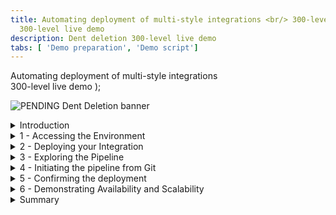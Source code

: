 ```yaml
---
title: Automating deployment of multi-style integrations <br/> 300-level live demo
  300-level live demo
description: Dent deletion 300-level live demo
tabs: [ 'Demo preparation', 'Demo script']
---
```


  <span>
      Automating deployment of multi-style integrations <br/> 300-level live demo
  </span> );

![PENDING Dent Deletion banner](./images/Predictive-Decisioning-300-Script-GitHub-banner-12-15-21.jpg)

<span id="top"></span>

<details>

<summary>Introduction</summary>

<br/>

We’re going to demonstrate how to automate deployment of a complex integration solution using a pipeline. This enables faster, more frequent delivery of changes into production and improves deployment confidence. We’re also going to show how container-based platforms enable operational consistency and automation (across those capabilities), simplifying administration of an environment.

<br/>

Our example scenario features an insurance broker gathering insurance quotes from multiple companies and providing an aggregated list to customers via an API. This involves multiple integration styles, including application integration, API management, and messaging. Our goal is automated deployment and operations for the process.

<br/>

Let's begin with a simple deployment of a single integration: an integration that retrieves a quote from an insurer. We’re going to deploy this integration using cloud native techniques on containers. You will see that you don’t need to know anything about containers, Kubernetes or OpenShift (Red Hat’s Kubernetes platform) to  deploy a simple integration.  

<br/>

Later, we will explore a more complex solution, with multiple integration abilities that we want to deploy together - including integration flows, queues, and managed APIs.

<br/>

**[Go to top](#top)**

</details>

<details>

<summary>1 - Accessing the Environment</summary>

<br/>

| **1.1** | **Log into Cloud Pak for Integration** |
| :--- | :--- |
| **Narration** | Let’s see IBM Cloud Pak for Integration in action. |
| **Action** &nbsp; 1.1.1 | Open Cloud Pak for Integration and click **IBM provided credentials (admin only)**. <br/><br/><img src="https://raw.githubusercontent.com/ibm-garage-tsa/platinum-demos/master/src/pages/300-integration-dent-deletion/images/dent-deletion-1-1-1.png" width="800" /> |
| **Narration** | First we will log in to a cloud version on IBM Cloud. |
| **Action** &nbsp; 1.1.2 | **Log in** with your admin **username** and **password**.  <br/><br/><img src="https://raw.githubusercontent.com/ibm-garage-tsa/platinum-demos/master/src/pages/300-integration-dent-deletion/images/dent-deletion-1-1-2.png" width="800" /> |

| **1.2** | **View the Cloud Pak for Integration home screen** |
| :--- | :--- |
| **Narration** | This is the IBM Cloud Pak for Integration home screen, which shows all the capabilities of the pak in one place. Specialized integration capabilities for API management, application integration, messaging, and more, are built on top of powerful automation services. Let’s see the integration capabilities available. |
| **Action** &nbsp; 1.2.1 | From the **Home Page**, click **Integration Capabilities** (if necessary close the tour dialog). <br/><br/><img src="https://raw.githubusercontent.com/ibm-garage-tsa/platinum-demos/master/src/pages/300-integration-dent-deletion/images/dent-deletion-1-2-1.png" width="800" /> |

| **1.3** | **View the Cloud Pak for Integration home screen (same as step 1.2)** |
| :--- | :--- |
| **Narration** | You are able to access all the integration capabilities your team needs through a single interface, including API management, application integration, enterprise messaging, events, and high-speed transfer. To automate customer interactions in this demo, we will use App Connect for application integration, API Connect for API management, and the Message Queue for Enterprise Messaging.<br/><br/>Let’s open our App Connect Dashboard. |
| **Action** &nbsp; 1.3.1 | On the **Integration Capabilities** page, click the **Integration dashboard** (ace-dashboard-demo). <br/><br/><img src="https://raw.githubusercontent.com/ibm-garage-tsa/platinum-demos/master/src/pages/300-integration-dent-deletion/images/dent-deletion-1-3-1.png" width="800" /><br/> |

**[Go to top](#top)**

</details>

<details>

<summary>2 - Deploying your Integration </summary>

<br/>

| **2.1** | **Create an Integration Server** |
| :--- | :--- |
| **Narration** | We’ll create an integration server for our new integration deployment. Each integration server is deployed in a separate container. |
| **Action** &nbsp; 2.1.1 | Click **Create a server**. <br/><br/><img src="https://raw.githubusercontent.com/ibm-garage-tsa/platinum-demos/master/src/pages/300-integration-dent-deletion/images/dent-deletion-2-1-1.png" width="800" /> |

| **2.2** | **Import the BAR file** |
| :--- | :--- |
| **Narration** | In this example, we're going to deploy an integration that we've already created in the App Connect toolkit. We simply drag and drop it into the console straight from the file system. If we’ve loaded the bar file before, it will be available from an internal asset repository. |
| **Action** &nbsp; 2.2.1 | Select **Quick start toolkit integration** (1). Click **Next** (2). <br/><br/><img src="https://raw.githubusercontent.com/ibm-garage-tsa/platinum-demos/master/src/pages/300-integration-dent-deletion/images/dent-deletion-2-2-1.png" width="800" /> |
| **Action** &nbsp; 2.2.2 | Upload the **HTTPEchoApp.bar** BAR file (1) that you downloaded during demo preparation. Click **Next** (2). <br/><br/><img src="https://raw.githubusercontent.com/ibm-garage-tsa/platinum-demos/master/src/pages/300-integration-dent-deletion/images/dent-deletion-2-2-2.png" width="800" /> |

| **2.3** | **Configure your integration server** |
| :--- | :--- |
| **Narration** | We are then asked if we would like to apply any specific configuration information to this particular deployment, such as user credentials or certificates that are required to integrate to a particular backend system. In our case, this might include credentials to the downstream insurance quotation engine. These are held within Kubernetes in standard mechanisms known as ConfigMaps and Secrets, with visibilility limited to those with correct permissions to view, upload and change credentials. This is particularly important in integration scenarios - such as our insurance brokerage example - which have credentials enabling access to multiple third-party insurers. Those systems may provide access to sensitive personal data. As an exmaple, the insurers may be charging the broker for access to their API, or conversely, providing commission on quotes that are followed up. Misuse of the credentials could have all manner of undesired effects. |
| **Action** &nbsp; 2.3.1 | Click **Next**.<br/><br/><img src="https://raw.githubusercontent.com/ibm-garage-tsa/platinum-demos/master/src/pages/300-integration-dent-deletion/images/dent-deletion-2-3-1.png" width="800" /> |
| **Narration** | We need to fill in a form to populate a file that will be used during deployment. The file has the details about how your integration will be deployed and operated. We can decide things such as the version of the runtime that we want the integration to run against, and that is specific to this particular integration. Another integration might be running against a different version that it was tested against. <br/><br/>This is also where we decide how many replicas of the integration container we want. In a traditional installation, all integrations would inherit the same characteristics of the high availability pair of the centralised servers. In our scenario, our customers might be particularly sensitive to outages, so we might decide to minimize the availabiltiy impact of any runtime failures by increasing the number of container replicas to "3", or "5, or "7".<br/><br/>We can also change the amount of memory assigned to the container if we knew the data model for the insurance quotation was particularly large and therefore memory intensive. |
| **Action** &nbsp; 2.3.2 | Name the integration server **simple-echo-app** (1). Change the **Replicas** number to **3** (2). Open the **YAML editor** (3).<br/><br/><img src="https://raw.githubusercontent.com/ibm-garage-tsa/platinum-demos/master/src/pages/300-integration-dent-deletion/images/dent-deletion-2-3-2.png" width="800" /> |
| **Narration** | This form is just a graphical way of editing the yaml formatted deployment properties file. You can see it's doing nothing more than updating that text file, and we can see our number of replicas has been set to "3". This file is known as the “custom resource definition” for the integration, but again, you don’t actually need to know that to deploy from here. This is the file that you would use to instantiate this integration using command line tools, or by calling one of the OpenShift APIs, or from a pipeline - as we will do later in this demonstration. |
| **Action** &nbsp; 2.3.3 | Open the **Common settings** tab. <br/><br/><img src="https://raw.githubusercontent.com/ibm-garage-tsa/platinum-demos/master/src/pages/300-integration-dent-deletion/images/dent-deletion-2-3-3.png" width="800" /> |

| **2.4** | **Explore server creation** |
| :--- | :--- |
| **Narration** | Let's go ahead and create that server. |
| **Action** &nbsp; 2.4.1 | Click **Create**. <br/><br/><img src="https://raw.githubusercontent.com/ibm-garage-tsa/platinum-demos/master/src/pages/300-integration-dent-deletion/images/dent-deletion-2-4-1.png" width="800" /> |
| **Narration** | We can see a new server appear, but it hasn't “started” yet. Behind the scenes, Kubernetes has received all the instructions it needs to start up – what image to download, how much CPU and memory to provide to it, and other parameters. It’s also been asked to create three replicas of the server and load balance between them. |
| **Action** &nbsp; 2.4.2 | Explore the server creation dashboard. <br/><br/><img src="https://raw.githubusercontent.com/ibm-garage-tsa/platinum-demos/master/src/pages/300-integration-dent-deletion/images/dent-deletion-2-4-2.png" width="800" /> |
| **Narration** | Whilst we don’t “need” to know about OpenShift to do this deployment, it might be instructive to take a quick look at what’s happening under the covers; what Kubernetes is doing on our behalf based on our instructions. There is a set of three pods starting up, which house the containers that integrate with our insurer. Those could have been created from a normal Kubernetes command line, using the same custom resource definition file, or (as we’ll see later), by a pipeline that calls the Kubernetes APIs. You can imagine just how easy it is to transition from a manual deployment via this user interface, to creating a scripted, automated deployment. |
| **Action** &nbsp; 2.4.3 | Open the Openshift Web Console (check here how to open it). On left menu, select **Workloads > Pods** (1). Select **cp4i** project (2). Show the simple-echo-app pods creation (3). <br/><br/><img src="https://raw.githubusercontent.com/ibm-garage-tsa/platinum-demos/master/src/pages/300-integration-dent-deletion/images/dent-deletion-2-4-3.png" width="800" /> |
| **Narration** | The App Connect Dashboard displays the integration up and running with three replicas. Kubernetes manages high availability implicitly and will ensure there are always three. If one of the replicas fails, Kubernetes will reinstate a new one in its place. |
| **Action** &nbsp; 2.4.4 | Return to the App Connect Dashboard page. Click **simple-echo-app server**. <br/><br/><img src="https://raw.githubusercontent.com/ibm-garage-tsa/platinum-demos/master/src/pages/300-integration-dent-deletion/images/dent-deletion-2-4-4.png" width="800" /> |
| **Action** &nbsp; 2.4.5 | Open the **HTTPEcho** application. <br/><br/><img src="https://raw.githubusercontent.com/ibm-garage-tsa/platinum-demos/master/src/pages/300-integration-dent-deletion/images/dent-deletion-2-4-5.png" width="800" /> |
| **Action** &nbsp; 2.4.6 | Open the **Echo** message flow. <br/><br/><img src="https://raw.githubusercontent.com/ibm-garage-tsa/platinum-demos/master/src/pages/300-integration-dent-deletion/images/dent-deletion-2-4-6.png" width="800" /> |
| **Action** &nbsp; 2.4.7 | Explore the **Echo properties** page. <br/><br/><img src="https://raw.githubusercontent.com/ibm-garage-tsa/platinum-demos/master/src/pages/300-integration-dent-deletion/images/dent-deletion-2-4-7.png" width="800" /> |

<br/>

**[Go to top](#top)**

</details>

<details>

<summary>3 - Exploring the Pipeline </summary>

<br/>

| **3.1** | **Create the Pipeline** |
| :--- | :--- |
| **Narration** | Next, we will automate deployment of a complex integration solution via a pipeline. This scenario involves various integration capabilities such as integration flows, queues, and managed APIs. As we automate deployment, we’ll add some realistic additional steps to the pipeline such as performing tests in an initial environment before deploying to a second environment.<br/><br/>Now the insurance broker that wants to get quotations from three different companies. As we walk through the insurance broker’s requirements we will see how each of the different integration components comes into play.<br/><br/>- Each of those companies has their own unique way of exposing their quotation system, and so clearly we have build integration flows in App Connect order to help us request those quotes and pull back the answers in a form we can use.<br/><br/>- They want to be able to make the results of this integration available over an API so that their partners can build this into their systems. If they can expose those APIs through an API management system, then it will be easier for partners to onboard themselves to use the APIs. And of course, it will make it easier to potentially monetize those APIs.<br/><br/>- The API needs to be responsive, it needs to respond with as many quotations as possible, as quickly as possible so that the partners get a good service, or they’ll turn to another insurance broker. So they're going to have to make all the requests to all of the different downstream companies at the same time in parallel and get the responses back and merge. Using IBM MQ queues to fan out those three pieces of work is a nice easy way to create that parallelism, and it leads to some possible further optimizations later down the line. <br/><br/>- They want to be able to scale all of these integrations and queuing capabilities independently, but they need to be able to deploy it as a single solution. This suggests they will definitely benefit from deploying in a fine-grained way using containers, so they can update and scale things independently. But it also means that they're going to want to be able to deploy the complete solution in one go in a consistent way through one CICD pipeline. <br/><br/>Even with this relatively simple problem, we've made a case for a fairly complex integration solution involving multiple styles of integration, that requires deployment via a CICD pipeline. <br/><br/>We're going to use the Kubernetes native Tekton pipeline capability that comes as part of OpenShift to deploy our whole insurance integration solution. Here on my machine I forked and cloned a github project with the pipeline. Let's execute a script to create the pipeline in my Openshift environment. |
| **Action** &nbsp; 3.1.1 | Open a Terminal Window and go to the cp4i-deployment-samples folder cloned in the demo preparation section. <br/><br/><img src="https://raw.githubusercontent.com/ibm-garage-tsa/platinum-demos/master/src/pages/300-integration-dent-deletion/images/dent-deletion-3-1-1.png" width="800" /> |
| **Action** &nbsp; 3.1.2 | Go to the **DrivewayDentDeletion/Operators** folder (**cd DrivewayDentDeletion/Operators/**). <br/><br/><img src="https://raw.githubusercontent.com/ibm-garage-tsa/platinum-demos/master/src/pages/300-integration-dent-deletion/images/dent-deletion-3-1-2.png" width="800" /> |
| **Action** &nbsp; 3.1.3 | Execute the cicd-apply-test-apic-pipeline.sh (**Note**: before you execute the script below, please guarantee that you are already logged in your Openshift environment using OC command line tool, check how to do it here). <br/><br/><img src="https://raw.githubusercontent.com/ibm-garage-tsa/platinum-demos/master/src/pages/300-integration-dent-deletion/images/dent-deletion-3-1-3.png" width="800" /> |
| **Action** &nbsp; 3.1.4 | As part of the result script, you should see the webhook URL. Copied it. You will use it in next step. <br/><br/><img src="https://raw.githubusercontent.com/ibm-garage-tsa/platinum-demos/master/src/pages/300-integration-dent-deletion/images/dent-deletion-3-1-4.png" width="800" /> |

| **3.2** | **Explore the Pipeline** |
| :--- | :--- |
| **Narration** | Now, let's open the OpenShift Console to check the Pipeline that  we created in the cp4i project. |
| **Action** &nbsp; 3.2.1 | Back to Openshift Web Console, open **Pipelines > Pipelines**. <br/><br/><img src="https://raw.githubusercontent.com/ibm-garage-tsa/platinum-demos/master/src/pages/300-integration-dent-deletion/images/dent-deletion-3-2-1.png" width="800" /> |
| **Action** &nbsp; 3.2.2 | Filter by **cp4i project**. Open **test-apic-pipeline** (3). <br/><br/><img src="https://raw.githubusercontent.com/ibm-garage-tsa/platinum-demos/master/src/pages/300-integration-dent-deletion/images/dent-deletion-3-2-3.png" width="800" /> |
| **Action** &nbsp; 3.2.3 | Open **test-apic-pipeline**. <br/><br/><img src="https://raw.githubusercontent.com/ibm-garage-tsa/platinum-demos/master/src/pages/300-integration-dent-deletion/images/dent-deletion-3-2-3.png" width="800" /> |
| **Narration** | As you can see, we specified a pipeline with multiple tasks that builds multiple integration images, a queue manager, and also configures some API exposure. It then deploys them to a test environment, performs some tests, and on successful completion of those, then goes on to deploy them into the main environment. |
| **Action** &nbsp; 3.2.4 | Explore *test-apic-pipeline**. <br/><br/><img src="https://raw.githubusercontent.com/ibm-garage-tsa/platinum-demos/master/src/pages/300-integration-dent-deletion/images/dent-deletion-3-2-4.png" width="800" /> |


<br/>

**[Go to top](#top)**

</details>

<details>

<summary>4 - Initiating the pipeline from Git </summary>

<br/>

| **4.1** | **Configure the Webhook** |
| :--- | :--- |
| **Narration** | To make it a bit more realistic, source code is stored in a source code repository – in this case Git. We're going to set up a web hook on Git which will trigger our Tekton pipeline whenever we make a commit to the code. <br/><br/>Note that it is not just the integration code that could trigger a build. It could also be a change to an MQ Configuration, or a change to the definition of an API.<br/><br/>Furthermore, there are other things that we could, indeed should, store in Git. The custom resource definitions define the environment, so on some level they are “infrastructure as code”. A change to those could trigger a pipeline too. This is the starting point for what is called GitOps, where operators never actually connect directly to the platform, but instead make configuration changes in the implicitly audited source code repository, following the exact same process as developers.<br/><br/>Our insurance broker now has even greater confidence in the consistency of what is in production as the code repository contains absolutely everything required to re-create it. If something happens in production, they need only look at the code repository to understand exactly what changes were recently made, whether infrastructure of integration code. They could also easily build an exact replica of the whole solution to safely diagnose the problem. Perhaps one of the most attractive features of this approach is that they have a complete configuration should they ever need to roll back to a previous version. Imagine how much more comfortable you would be deploying a new business feature, if you knew you could get back to your previous state, rapidly, and with precision.<br/><br/>Here in the Webhook page, we just need to input our webhook URL and define the content type as JSON.  Great, our webhook is ready. It will "fire" immediately we create it. |
| **Action** &nbsp; 4.1.1 | Open your github project forked in Demo preparation part and click **Settings**.<br/><br/><img src="https://raw.githubusercontent.com/ibm-garage-tsa/platinum-demos/master/src/pages/300-integration-dent-deletion/images/dent-deletion-4-1-1.png" width="800" /> |
| **Action** &nbsp; 4.1.2 | Click **Webhooks**. <br/><br/><img src="https://raw.githubusercontent.com/ibm-garage-tsa/platinum-demos/master/src/pages/300-integration-dent-deletion/images/dent-deletion-4-1-2.png" width="800" /> |
| **Action** &nbsp; 4.1.3 | Click **Add Webhook**. <br/><br/><img src="https://raw.githubusercontent.com/ibm-garage-tsa/platinum-demos/master/src/pages/300-integration-dent-deletion/images/dent-deletion-4-1-3.png" width="800" /> |
| **Action** &nbsp; 4.1.4 | In the Payload URL, paste the **webhook address** (1). Change the content type to **application/json** (2). Click **Add webhook** (3).<br/><br/><img src="https://raw.githubusercontent.com/ibm-garage-tsa/platinum-demos/master/src/pages/300-integration-dent-deletion/images/dent-deletion-4-1-4.png" width="800" /> |

| **4.2** | **Check the Pipeline Run** |
| :--- | :--- |
| **Narration** | Let's check our pipeline. Tekton is not only well suited to deploying cloud native solutions, it is itself a cloud native application. It runs on the Kubernetes platform in containers, and directly leverages the rapid deployment and scalability of containers to run pipelines. |
| **Action** &nbsp; 4.2.1 | Back to OpenShift Web console, open the **Pipelines > Pipeline Runs** page. <br/><br/><img src="https://raw.githubusercontent.com/ibm-garage-tsa/platinum-demos/master/src/pages/300-integration-dent-deletion/images/dent-deletion-4-2-1.png" width="800" /> |
| **Narration** | We can see our pipeline has been started, and we have a high-level view of its progress. |
| **Action** &nbsp; 4.2.2 | Open the pipeline diagram. <br/><br/><img src="https://raw.githubusercontent.com/ibm-garage-tsa/platinum-demos/master/src/pages/300-integration-dent-deletion/images/dent-deletion-4-2-2.png" width="800" /> |
| **Narration** |You can see there's a nice diagrammatical representation of the pipeline doing its work all the way through to the testing piece in the middle. <br/><br/>The pipeline diagram shows our progress through the build, test, and then deployment to two different environments. We can see it has been initiated, and the builds of the various images are taking place. |
| **Action** &nbsp; 4.2.3 | Explore the pipeline diagram page. <br/><br/><img src="https://raw.githubusercontent.com/ibm-garage-tsa/platinum-demos/master/src/pages/300-integration-dent-deletion/images/dent-deletion-4-2-3.png" width="800" /> |

<br/>

**[Go to top](#top)**

</details>

<details>

<summary>5 - Confirming the deployment </summary>

<br/>

| **5.1** | **Check the App Connect deployment** |
| :--- | :--- |
| **Narration** | Kubernetes is building a brand new topology unique to this integration solution on the fly, with queues, integrations and managed APIs, and ensuring that they are all able to connect to one another. Furthermore, it is then creating replicas for availability and performance, and implementing the load balancing across them.<br/><br/>For our insurance broker this means that this integration solution is completely independent of all their other integrations. They can re-build the whole thing at will, scale it up or down, refresh the underlying runtimes with new fix paks with no fear that they might disrupt some other part of their business.<br/><br/>Recall that part of the pipeline introduced a set of tests that had to be passed before the solution could be deployed to a second environment. Let’s consider what those tests might be doing.<br/><br/>For our integration brokerage scenario, we can imagine just how complex the testing could be. We might be setting up stubs to make calls against in the background. We might be bringing performance test capabilities to push load into the system. Then we need to tear all of that down before we then go onto the next step of finally evaluating the test results and then deciding whether to push into the target environment. This is one of the real beauties of the elastic nature of container environments. Test environments can be created on demand, and torn down once their purpose has expired.<br/><br/>After only a short while we will see that the integration servers for our solutions are started, but what about the rest of our insurance integration solution. |
| **Action** &nbsp; 5.1.1 | Open the App Connect Dashboard Server page. <br/><br/><img src="https://raw.githubusercontent.com/ibm-garage-tsa/platinum-demos/master/src/pages/300-integration-dent-deletion/images/dent-deletion-5-1-1.png" width="800" /> |
| **Action** &nbsp; 5.1.2 | Show the **ddd-dev-ace servers**. If you don't see them, refresh the page.
 <br/><br/><img src="https://raw.githubusercontent.com/ibm-garage-tsa/platinum-demos/master/src/pages/300-integration-dent-deletion/images/dent-deletion-5-1-2.png" width="800" /> |

| **5.2** | **Check the queue deployment in MQ explorer** |
| :--- | :--- |
| **Narration** | Navigating to the messaging capability we can see that new queue managers have been created with the appropriate queues. These will allow the aggregating integration to initiate all the quotation requests to the insurers in parallel. |
| **Action** &nbsp; 5.2.1 | Open **Menu** (1) and select **Run** (2) > **Message** (3). <br/><br/><img src="https://raw.githubusercontent.com/ibm-garage-tsa/platinum-demos/master/src/pages/300-integration-dent-deletion/images/dent-deletion-5-2-1.png" width="800" /> |
| **Action** &nbsp; 5.2.2 | Show the **mq-dd-qm-dev** server. <br/><br/><img src="https://raw.githubusercontent.com/ibm-garage-tsa/platinum-demos/master/src/pages/300-integration-dent-deletion/images/dent-deletion-5-2-2.png" width="800" /> |

| **5.3** | **Check the API deployment** |
| :--- | :--- |
| **Narration** | Navigating to API management Portal, we can see the APIs have been deployed into the appropriate Products.<br/><br/>Potential partners who want to use the insurance brokers new aggregation API will be able to come to the portal and self-subscribe to use it.<br/><br/>It’s worth noting that as we navigated between different underling components we remained in the same user interface, logged in as the same user, and we saw a consistent look and feel to the way each of the components was administered. Furthermore, the navigation and administration capabilities are all governable by a common role based access control mechanism inherited from the underlying OpenShift platform. |
| **Action** &nbsp; 5.3.1 | Open **Menu** (1) and select **Run** (2) > **API** (3). <br/><br/><img src="https://raw.githubusercontent.com/ibm-garage-tsa/platinum-demos/master/src/pages/300-integration-dent-deletion/images/dent-deletion-5-3-1.png" width="800" /> |
| **Action** &nbsp; 5.3.2 | Select **Common Services User Registry**.<br/><br/><img src="https://raw.githubusercontent.com/ibm-garage-tsa/platinum-demos/master/src/pages/300-integration-dent-deletion/images/dent-deletion-5-3-2.png" width="800" /> |
| **Action** &nbsp; 5.3.3 | Check that you are using **main-demo** organization (1). If not, click **Organization** combobox and select the other organization available (2).<br/><br/><img src="https://raw.githubusercontent.com/ibm-garage-tsa/platinum-demos/master/src/pages/300-integration-dent-deletion/images/dent-deletion-5-3-3.png" width="800" /> |
| **Action** &nbsp; 5.3.4 | Click **Develop APIs and products**.<br/><br/><img src="https://raw.githubusercontent.com/ibm-garage-tsa/platinum-demos/master/src/pages/300-integration-dent-deletion/images/dent-deletion-5-3-4.png" width="800" /> |

<br/>

**[Go to top](#top)**

</details>

<details>

<summary>6 - Demonstrating Availability and Scalability </summary>

<br/>

| **6.1** | **Scale up the replicas** |
| :--- | :--- |
| **Narration** | Let’s imagine that our new insurance brokerage API is much more popular than we expected. We might want to scale up the number of replicas of the integration server to handle the load.<br/><br/>For simplicity in this example, we will edit the custom resource definition directly through the UI so we can quickly see the scaling taking place. However, note that in a real scenario we would probably now do this in the source code repository and let the GitOps pipeline bring the change into production.<br/><br/>We will change the number of replicas, and say move it from three to four. That provides a "future state” requirements and the underlying Kubernetes infrastructure will now do all the operational work needed to get it to that new state. No infrastructure expansion project, no manual infrastructure changes, just a change of a number in a file. |
| **Action** &nbsp; 6.1.1 | Open **Menu** (1) and select **Run** (2) > **Integration** (3). <br/><br/><img src="https://raw.githubusercontent.com/ibm-garage-tsa/platinum-demos/master/src/pages/300-integration-dent-deletion/images/dent-deletion-6-1-1.png" width="800" /> |
| **Action** &nbsp; 6.1.2 | Open **Servers**. <br/><br/><img src="https://raw.githubusercontent.com/ibm-garage-tsa/platinum-demos/master/src/pages/300-integration-dent-deletion/images/dent-deletion-6-1-2.png" width="800" /> |
| **Action** &nbsp; 6.1.3 | Click the **ddd-dev-ace-api** (1) context menu and select **Edit** (2).  <br/><br/><img src="https://raw.githubusercontent.com/ibm-garage-tsa/platinum-demos/master/src/pages/300-integration-dent-deletion/images/dent-deletion-6-1-3.png" width="800" /> |
| **Action** &nbsp; 6.1.4 | Type **4** in the **Replicas** field (1). Click **Update** (2). <br/><br/><img src="https://raw.githubusercontent.com/ibm-garage-tsa/platinum-demos/master/src/pages/300-integration-dent-deletion/images/dent-deletion-6-1-4.png" width="800" /> |
| **Action** &nbsp; 6.1.5 | Ono the OpenShift Web Console page, open the **Workloads > Pods** page (1), filter by **cp4i** project (2) and show the four pods of the ddd-dev-ace-api (3). <br/><br/><img src="https://raw.githubusercontent.com/ibm-garage-tsa/platinum-demos/master/src/pages/300-integration-dent-deletion/images/dent-deletion-6-1-5.png" width="800" /> |

| **6.2** | **Show high availability** |
| :--- | :--- |
| **Narration** | Finally, we're going to emulate a failure by deleting one of the pods that looks after the integration containers and watching it come back up again. We will see Kubernetes and OpenShift doing its job, making sure that that state that we've requested matches with what is actually deployed and running. That promise of operational reliability is not something you have to build in, it is just fundamental to the way that Kubernetes works. | 
| **Action** &nbsp; 6.2.1 | On Openshift Web Console Pods page, click the context menu of a ddd-dev-ace-api pod and select **Delete Pod** (2).<br/><br/><img src="https://raw.githubusercontent.com/ibm-garage-tsa/platinum-demos/master/src/pages/300-integration-dent-deletion/images/dent-deletion-6-2-1.png" width="800" /> |
| **Action** &nbsp; 6.2.2 | Show the recreation of the pod.<br/><br/><img src="https://raw.githubusercontent.com/ibm-garage-tsa/platinum-demos/master/src/pages/300-integration-dent-deletion/images/dent-deletion-6-2-2.png" width="800" /> |

<br/>

**[Go to top](#top)**

</details>

<details>

<summary>Summary </summary>

<br/>

Everything you've seen here is just performing normal Kubernetes commands under the covers. These things could be done against a command line, and they could be done over the Kubernetes APIs, and so we have this consistent and well understood mechanism for operating the entire system, across all the different capabilities within the Cloud Pak for Integration.  

<br/>

So, we can see that our insurance broker can focus on defining and implementing new value add features to their integrations and let Kubernetes take over much of the day to day infrastructural and operational tasks. Furthermore, it does this in a uniform and consistent way this will be identical operationally to all other technologies in the enterprise that are running on containers, reducing training requirement, and simplifying skill sharing across teams. 

<br/>

Once your human operators know how to handle Kubernetes and OpenShift, they’re nine tenths of the way to knowing how to handle Cloud Pak for Integration. 

<br/>

**[Go to top](#top)**

</details>
